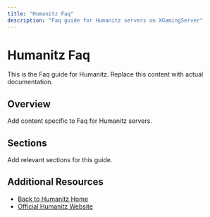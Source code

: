 ```yaml
---
title: "Humanitz Faq"
description: "Faq guide for Humanitz servers on XGamingServer"
---
```


# Humanitz Faq

This is the Faq guide for Humanitz. Replace this content with actual documentation.

## Overview

Add content specific to Faq for Humanitz servers.

## Sections

Add relevant sections for this guide.

## Additional Resources

- [Back to Humanitz Home](./index)
- [Official Humanitz Website](https://example.com)
